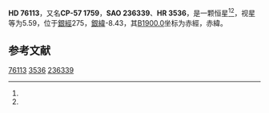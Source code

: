 {{Starbox begin
| name = HD 76113
}}
{{Starbox observe
| epoch = [[J2000.0|J2000.0]]
| constell = {{星座名待查}}<ref name=SIMBAD>{{cite web
 | url=http://simbad.u-strasbg.fr/simbad/sim-id?Ident=HR+3536
 | title=Pulsating variable Star
 | publisher=Centre de Données astronomiques de Strasbourg
 | work=SIMBAD
 | accessdate=2012-07-13
 | archive-date=2016-03-16
 | archive-url=https://web.archive.org/web/20160316144537/http://simbad.u-strasbg.fr/simbad/sim-id?Ident=HR+3536
 | dead-url=no
 }}</ref><ref name=DATA>{{cite web
 | url=http://vizier.u-strasbg.fr/viz-bin/VizieR-5?-out.add=.&-source=5050&-corr=PK=HR&-out.max=9999&HR=3536
 | title=VizieR Detailed Page
 | accessdate=2012-07-13
 | archive-date=2019-02-16
 | archive-url=https://web.archive.org/web/20190216120619/http://vizier.u-strasbg.fr/viz-bin/VizieR-5?-out.add=.&-source=5050&-corr=PK=HR&-out.max=9999&HR=3536
 | dead-url=no
 }}</ref>
| 星官 = 
| ra = {{RA|8|51|36.6}}<ref name=SIMBAD /><ref name=DATA />
| dec = {{DEC|-57|38|1}}<ref name=SIMBAD /><ref name=DATA />
| appmag_v = 5.59<ref name=SIMBAD /><ref name=DATA />
}}
{{Starbox character
| class = B8III<ref name=SIMBAD /><ref name=DATA />
| b-v = -0.11<ref name=SIMBAD /><ref name=DATA />
| u-b = -0.41<ref name=SIMBAD /><ref name=DATA />
| r-i = <ref name=SIMBAD /><ref name=DATA />
| variable = 
}}
{{Starbox astrometry
| radial_v = -0.41
| prop_mo_ra = 8
| parallax = 
| p_error = 
}}
{{Starbox catalog
| names =CP-57 1759，[[SAO星表|SAO]] 236339，[[HD星表|HD]] 76113，[[HR星表|HR]] 3536}}
{{Starbox reference |Simbad=HR+3536}}
{{Starbox end}}

'''HD 76113'''，又名'''CP-57 1759'''，'''SAO 236339'''、'''HR 3536'''，是一颗恒星<ref name=SIMBAD /><ref name=DATA />，视星等为5.59，位于[[銀道座標系|銀經]]275，[[銀道座標系|銀緯]]-8.43，其[[B1900.0|B1900.0]]坐标为赤經{{RA|8|49|3.5}}，赤緯{{DEC|-57|-8.43|26}}。

== 参考文献 ==
{{reflist}}

{{star-stub}}

[[Category:HD和HDE天體|76113]]
[[Category:HR天體|3536]]
[[Category:SAO天體|236339]]